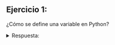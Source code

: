 ## Ejercicio 1:

¿Cómo se define una variable en Python?

<details>
<summary>Respuesta:</summary>
Se define una variable en Python asignándole un nombre y un valor. Por ejemplo:
```python
nombre = "Juan"
```
</details>